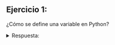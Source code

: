 ## Ejercicio 1:

¿Cómo se define una variable en Python?

<details>
<summary>Respuesta:</summary>
Se define una variable en Python asignándole un nombre y un valor. Por ejemplo:
```python
nombre = "Juan"
```
</details>